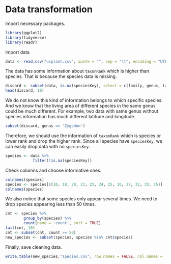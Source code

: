 # Data transformation

Import necessary packages.
```r
library(ggplot2)
library(tidyverse)
library(readr)
```
Import data
```r
data <- read.csv("usplant.csv", quote = "", sep = "\t", encoding = "UTF-8")
```

The data has some information about `taxonRank` which is higher than species. That is because the species data is missing.
```r
discard <- subset(data, is.na(speciesKey), select = c(family, genus, taxonRank, decimalLatitude, decimalLongitude))
head(discard, 10)
```

We do not know this kind of information belongs to which specific species. And we know that the living area of different species in the same genus could be much different. For example, two data with same genus without species information has much different latitude and longitude.

```r
subset(discard, genus == 'Zygodon')
```

Therefore, we should use the information of `taxonRank` which is species or lower rank and drop the higher rank. Since all species have `speciesKey`, we can easily drop data with no `speciesKey`.
```r
species <- data %>%
            filter(!is.na(speciesKey))
```


Check columns and choose informative ones.
```r
colnames(species)
species <- species[c(10, 18, 20, 22, 23, 24, 25, 26, 27, 32, 33, 35)]
colnames(species)
```
We also notice that some species only appear several times. We need to drop species appearing less than 50 times.
```r
cnt <- species %>%
        group_by(species) %>%
        count(name = 'count', sort = TRUE)
tail(cnt, 10)
cnt <- subset(cnt, count >= 50)
new_species <- subset(species, species %in% cnt$species)
```

Finally, save cleaning data.
```r
write.table(new_species,"species.csv", row.names = FALSE, col.names = TRUE, sep = ",")
```